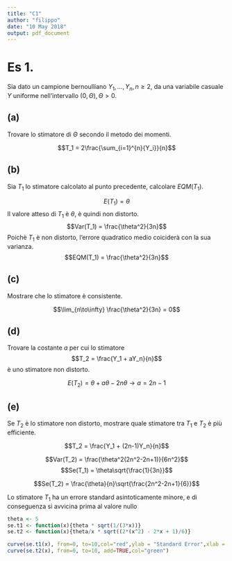 ```yaml
---
title: "C1"
author: "filippo"
date: "10 May 2018"
output: pdf_document
---
```


# Es 1. 
Sia dato un campione bernoulliano $Y_1 , \ldots , Y_n , n \geq 2$, da una variabile casuale $Y$ uniforme nell’intervallo $(0, \Theta), \Theta > 0$.

## (a)
Trovare lo stimatore di $\Theta$ secondo il metodo dei momenti.

$$T_1 = 2\frac{\sum_{i=1}^{n}{Y_i}}{n}$$

## (b)
Sia $T_1$ lo stimatore calcolato al punto precedente, calcolare $EQM(T_1)$.

$$E(T_1)=\theta$$
Il valore atteso di $T_1$ è $\theta$, è quindi non distorto.
$$Var(T_1) = \frac{\theta^2}{3n}$$
Poichè $T_1$ è non distorto, l'errore quadratico medio coiciderà con la sua varianza.
$$EQM(T_1) = \frac{\theta^2}{3n}$$

## (c)
Mostrare che lo stimatore è consistente.

$$\lim_{n\to\infty} \frac{\theta^2}{3n} = 0$$

## (d)
Trovare la costante $a$ per cui lo stimatore
$$T_2 = \frac{Y_1 + aY_n}{n}$$ è uno stimatore non distorto.

$$E(T_2) = \theta + a\theta - 2n\theta \rightarrow a = 2n-1$$

## (e)
Se $T_2$ è lo stimatore non distorto, mostrare quale stimatore tra $T_1$ e $T_2$ è più efficiente.

$$T_2 = \frac{Y_1 + (2n-1)Y_n}{n}$$

$$Var(T_2) = \frac{\theta^2(2n^2-2n+1)}{6n^2}$$
$$Se(T_1) = \theta\sqrt{\frac{1}{3n}}$$

$$Se(T_2) = \frac{\theta}{n}\sqrt{\frac{2n^2-2n+1}{6}}$$

Lo stimatore $T_1$ ha un errore standard asintoticamente minore, e di conseguenza si avvicina prima al valore nullo

```r
theta <- 5
se.t1 <- function(x){theta * sqrt(1/(3*x))}
se.t2 <- function(x){theta/x * sqrt((2*(x^2) - 2*x + 1)/6)}

curve(se.t1(x), from=0, to=10,col="red",ylab = "Standard Error",xlab = "n")
curve(se.t2(x), from=0, to=10, add=TRUE,col="green")
```


